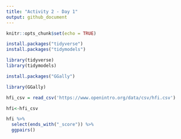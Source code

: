 ```yaml
---
title: "Activity 2 - Day 1"
output: github_document
---
```


```r
knitr::opts_chunk$set(echo = TRUE)
```

```r
install.packages("tidyverse")
install.packages("tidymodels")
```


```r
library(tidyverse)
library(tidymodels)
```


```r
install.packages("GGally")
```

```r
library(GGally)
```

```r
hfi_csv = read_csv('https://www.openintro.org/data/csv/hfi.csv')
```


```r
hfi<-hfi_csv
```

```r
hfi %>% 
  select(ends_with("_score")) %>% 
  ggpairs()
```

